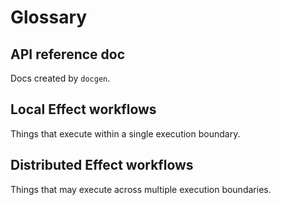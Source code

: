 # Glossary

## API reference doc

Docs created by `docgen`.

## Local Effect workflows

Things that execute within a single execution boundary.

## Distributed Effect workflows

Things that may execute across multiple execution boundaries.
